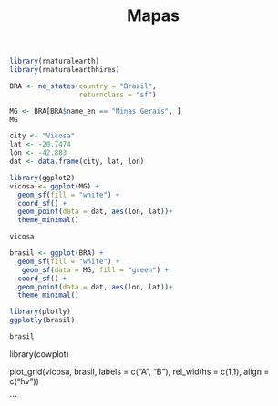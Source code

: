 % Mapas


```r
library(rnaturalearth)
library(rnaturalearthhires)
```


```r
BRA <- ne_states(country = "Brazil",
                 returnclass = "sf")

```

```r
MG <- BRA[BRA$name_en == "Minas Gerais", ]
MG
```

```r
city <- "Vicosa"
lat <- -20.7474
lon <- -42.883
dat <- data.frame(city, lat, lon)

```

```r
library(ggplot2)
vicosa <- ggplot(MG) +
  geom_sf(fill = "white") +
  coord_sf() +
  geom_point(data = dat, aes(lon, lat))+
  theme_minimal()

vicosa

```


```r
brasil <- ggplot(BRA) +
  geom_sf(fill = "white") +
   geom_sf(data = MG, fill = "green") +
  coord_sf() +
  geom_point(data = dat, aes(lon, lat))+
  theme_minimal()
```

```r
library(plotly)
ggplotly(brasil)

brasil

```



library(cowplot)

plot_grid(vicosa, brasil, labels = c("A", "B"), rel_widths = c(1,1), align = c("hv"))



```




